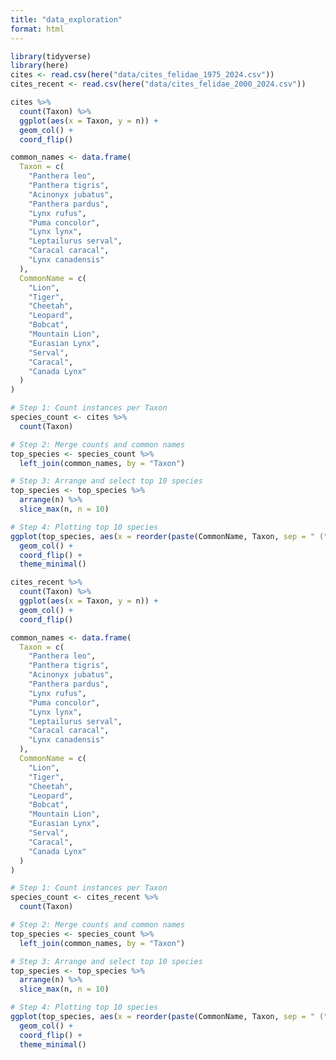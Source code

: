 ```yaml
---
title: "data_exploration"
format: html
---
```


```r
library(tidyverse)
library(here)
cites <- read.csv(here("data/cites_felidae_1975_2024.csv"))
cites_recent <- read.csv(here("data/cites_felidae_2000_2024.csv"))
```

```r
cites %>%
  count(Taxon) %>%
  ggplot(aes(x = Taxon, y = n)) +
  geom_col() +
  coord_flip()

common_names <- data.frame(
  Taxon = c(
    "Panthera leo", 
    "Panthera tigris", 
    "Acinonyx jubatus", 
    "Panthera pardus", 
    "Lynx rufus", 
    "Puma concolor", 
    "Lynx lynx", 
    "Leptailurus serval", 
    "Caracal caracal", 
    "Lynx canadensis"
  ),
  CommonName = c(
    "Lion", 
    "Tiger", 
    "Cheetah", 
    "Leopard", 
    "Bobcat", 
    "Mountain Lion", 
    "Eurasian Lynx", 
    "Serval", 
    "Caracal", 
    "Canada Lynx"
  )
)

# Step 1: Count instances per Taxon
species_count <- cites %>%
  count(Taxon)  

# Step 2: Merge counts and common names
top_species <- species_count %>%
  left_join(common_names, by = "Taxon")  

# Step 3: Arrange and select top 10 species
top_species <- top_species %>%
  arrange(n) %>%                          
  slice_max(n, n = 10)                   

# Step 4: Plotting top 10 species
ggplot(top_species, aes(x = reorder(paste(CommonName, Taxon, sep = " ("), n), y = n)) +
  geom_col() +
  coord_flip() +
  theme_minimal()
```

```r
cites_recent %>%
  count(Taxon) %>%
  ggplot(aes(x = Taxon, y = n)) +
  geom_col() +
  coord_flip()

common_names <- data.frame(
  Taxon = c(
    "Panthera leo", 
    "Panthera tigris", 
    "Acinonyx jubatus", 
    "Panthera pardus", 
    "Lynx rufus", 
    "Puma concolor", 
    "Lynx lynx", 
    "Leptailurus serval", 
    "Caracal caracal", 
    "Lynx canadensis"
  ),
  CommonName = c(
    "Lion", 
    "Tiger", 
    "Cheetah", 
    "Leopard", 
    "Bobcat", 
    "Mountain Lion", 
    "Eurasian Lynx", 
    "Serval", 
    "Caracal", 
    "Canada Lynx"
  )
)

# Step 1: Count instances per Taxon
species_count <- cites_recent %>%
  count(Taxon)  

# Step 2: Merge counts and common names
top_species <- species_count %>%
  left_join(common_names, by = "Taxon")  

# Step 3: Arrange and select top 10 species
top_species <- top_species %>%
  arrange(n) %>%                          
  slice_max(n, n = 10)                   

# Step 4: Plotting top 10 species
ggplot(top_species, aes(x = reorder(paste(CommonName, Taxon, sep = " ("), n), y = n)) +
  geom_col() +
  coord_flip() +
  theme_minimal()
```

